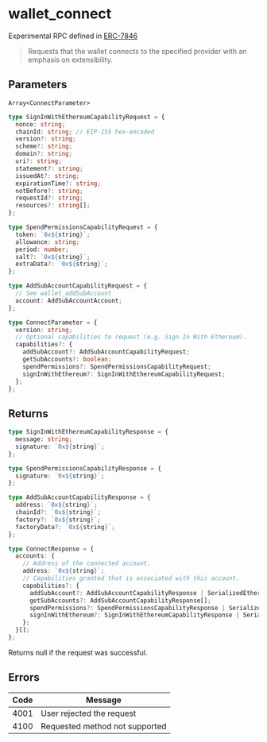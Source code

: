 # wallet_connect

Experimental RPC defined in [ERC-7846](https://github.com/ethereum/ERCs/pull/779)

> Requests that the wallet connects to the specified provider with an emphasis on extensibility.

## Parameters

`Array<ConnectParameter>`

```ts
type SignInWithEthereumCapabilityRequest = {
  nonce: string;
  chainId: string; // EIP-155 hex-encoded
  version?: string;
  scheme?: string;
  domain?: string;
  uri?: string;
  statement?: string;
  issuedAt?: string;
  expirationTime?: string;
  notBefore?: string;
  requestId?: string;
  resources?: string[];
};

type SpendPermissionsCapabilityRequest = {
  token: `0x${string}`;
  allowance: string;
  period: number;
  salt?: `0x${string}`;
  extraData?: `0x${string}`;
};

type AddSubAccountCapabilityRequest = {
  // See wallet_addSubAccount
  account: AddSubAccountAccount;
};

type ConnectParameter = {
  version: string;
  // Optional capabilities to request (e.g. Sign In With Ethereum).
  capabilities?: {
    addSubAccount?: AddSubAccountCapabilityRequest;
    getSubAccounts?: boolean;
    spendPermissions?: SpendPermissionsCapabilityRequest;
    signInWithEthereum?: SignInWithEthereumCapabilityRequest;
  };
};

```

## Returns

```ts
type SignInWithEthereumCapabilityResponse = {
  message: string;
  signature: `0x${string}`;
};

type SpendPermissionsCapabilityResponse = {
  signature: `0x${string}`;
};

type AddSubAccountCapabilityResponse = {
  address: `0x${string}`;
  chainId?: `0x${string}`;
  factory?: `0x${string}`;
  factoryData?: `0x${string}`;
};

type ConnectResponse = {
  accounts: {
    // Address of the connected account.
    address: `0x${string}`;
    // Capabilities granted that is associated with this account.
    capabilities?: {
      addSubAccount?: AddSubAccountCapabilityResponse | SerializedEthereumRpcError;
      getSubAccounts?: AddSubAccountCapabilityResponse[];
      spendPermissions?: SpendPermissionsCapabilityResponse | SerializedEthereumRpcError;
      signInWithEthereum?: SignInWithEthereumCapabilityResponse | SerializedEthereumRpcError;
    };
  }[];
};
```

Returns null if the request was successful.

## Errors

| Code | Message                        |
| ---- | ------------------------------ |
| 4001 | User rejected the request      |
| 4100 | Requested method not supported |
